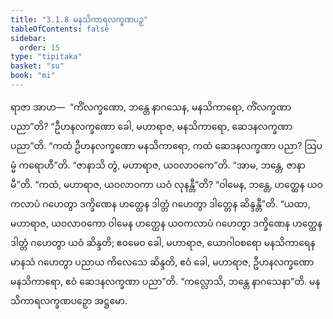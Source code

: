 ```yaml
---
title: "3.1.8 မနသိကာရလက္ခဏပဉှ"
tableOfContents: false
sidebar:
  order: 15
type: "tipitaka"
basket: "su"
book: "mi"
---
```



<DynamicBreadcrumb />

<Division number="31" book="mi">

<Paragraph number="128" book="mi">
ရာဇာ အာဟ—  “ကိံလက္ခဏော, ဘန္တေ နာဂသေန, မနသိကာရော, ကိံလက္ခဏာ ပညာ”တိ? “ဦဟနလက္ခဏော ခေါ, မဟာရာဇ, မနသိကာရော, ဆေဒနလက္ခဏာ ပညာ”တိ.
</Paragraph>

<Paragraph number="129" book="mi">
“ကထံ ဦဟနလက္ခဏော မနသိကာရော, ကထံ ဆေဒနလက္ခဏာ ပညာ? ဩပမ္မံ ကရောဟီ”တိ. “ဇာနာသိ တွံ, မဟာရာဇ, ယဝလာဝကေ”တိ. “အာမ, ဘန္တေ, ဇာနာမီ”တိ. “ကထံ, မဟာရာဇ, ယဝလာဝကာ ယဝံ လုနန္တီ”တိ? “ဝါမေန, ဘန္တေ, ဟတ္ထေန ယဝကလာပံ ဂဟေတွာ ဒက္ခိဏေန ဟတ္ထေန ဒါတ္တံ ဂဟေတွာ ဒါတ္တေန ဆိန္ဒန္တီ”တိ.
</Paragraph>

<Paragraph number="130" book="mi">
“ယထာ, မဟာရာဇ, ယဝလာဝကော ဝါမေန ဟတ္ထေန ယဝကလာပံ ဂဟေတွာ ဒက္ခိဏေန ဟတ္ထေန ဒါတ္တံ ဂဟေတွာ ယဝံ ဆိန္ဒတိ; ဧဝမေဝ ခေါ, မဟာရာဇ, ယောဂါဝစရော မနသိကာရေန မာနသံ ဂဟေတွာ ပညာယ ကိလေသေ ဆိန္ဒတိ, ဧဝံ ခေါ, မဟာရာဇ, ဦဟနလက္ခဏော မနသိကာရော, ဧဝံ ဆေဒနလက္ခဏာ ပညာ”တိ.
</Paragraph>

<Paragraph number="131" book="mi">
“ကလ္လောသိ, ဘန္တေ နာဂသေနာ”တိ.

</Paragraph>
</Division>

<Paragraph number="132" type="center" book="mi">
မနသိကာရလက္ခဏပဉှော အဋ္ဌမော.
</Paragraph>